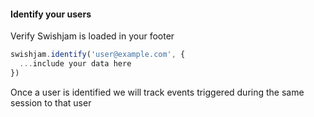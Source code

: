 #### Identify your users 

Verify Swishjam is loaded in your footer

```javascript
swishjam.identify('user@example.com', {
  ...include your data here
})
```

<Tip>Once a user is identified we will track events triggered during the same session to that user</Tip>